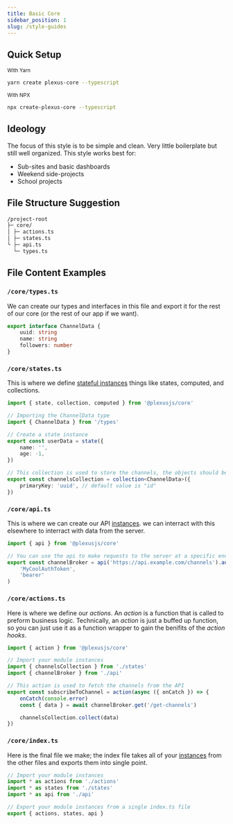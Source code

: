 ```yaml
---
title: Basic Core
sidebar_position: 1
slug: /style-guides
---
```


## Quick Setup

<small>With Yarn</small>

```bash prefix="$"
yarn create plexus-core --typescript
```

<small>With NPX</small>

```bash
npx create-plexus-core --typescript
```

## Ideology

The focus of this style is to be simple and clean. Very little boilerplate but still well organized. This style works best for:

<ul className='list'>
	<li>Sub-sites and basic dashboards</li>
	<li>Weekend side-projects</li>
	<li>School projects</li>
</ul>

## File Structure Suggestion

```sh
/project-root
├─ core/
│ ├─ actions.ts
│ ├─ states.ts
└ ├─ api.ts
  └─ types.ts
```

## File Content Examples

### `/core/types.ts`

We can create our types and interfaces in this file and export it for the rest of our core (or the rest of our app if we want).

```ts title="/core/types.ts"
export interface ChannelData {
	uuid: string
	name: string
	followers: number
}
```

### `/core/states.ts`

This is where we define [stateful instances](/docs/getting-started/concepts#internal-terms) things like states, computed, and collections.

```ts title="/core/states.ts"
import { state, collection, computed } from '@plexusjs/core'

// Importing the ChannelData type
import { ChannelData } from '/types'

// Create a state instance
export const userData = state({
	name: '',
	age: -1,
})

// This collection is used to store the channels, the objects should be of type ChannelData defined above
export const channelsCollection = collection<ChannelData>({
	primaryKey: 'uuid', // default value is "id"
})
```

### `/core/api.ts`

This is where we can create our API [instances](/docs/getting-started/concepts#internal-terms). we can interract with this elsewhere to interract with data from the server.

```ts title="/core/api.ts"
import { api } from '@plexusjs/core'

// You can use the api to make requests to the server at a specific endpoint
export const channelBroker = api('https://api.example.com/channels').auth(
	'MyCoolAuthToken',
	'bearer'
)
```

### `/core/actions.ts`

Here is where we define our <i>actions</i>. An <i>action</i> is a function that is called to preform business logic. Technically, an <i>action</i> is just a buffed up function, so you can just use it as a function wrapper to gain the benifits of the <i>action hooks</i>.

```ts title="/core/actions.ts"
import { action } from '@plexusjs/core'

// Import your module instances
import { channelsCollection } from './states'
import { channelBroker } from './api'

// This action is used to fetch the channels from the API
export const subscribeToChannel = action(async ({ onCatch }) => {
	onCatch(console.error)
	const { data } = await channelBroker.get('/get-channels')

	channelsCollection.collect(data)
})
```

### `/core/index.ts`

Here is the final file we make; the index file takes all of your [instances](/docs/getting-started/concepts#internal-terms) from the other files and exports them into single point.

```ts title="/core/index.ts"
// Import your module instances
import * as actions from './actions'
import * as states from './states'
import * as api from './api'

// Export your module instances from a single index.ts file
export { actions, states, api }
```
